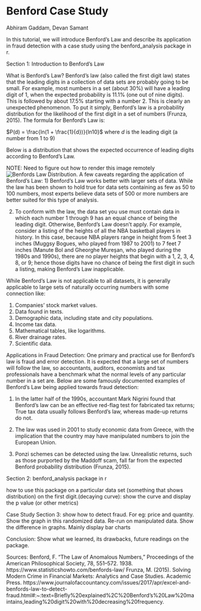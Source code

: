 # Benford Case Study

Abhiram Gaddam, Devan Samant

In this tutorial, we will introduce Benford's Law and describe its application in fraud detection with a case study using the benford_analysis package in r.

Section 1: Introduction to Benford's Law

What is Benford's Law?
Benford’s law (also called the first digit law) states that the leading digits in a collection of data sets are probably going to be small. For example, most numbers in a set (about 30%) will have a leading digit of 1, when the expected probability is 11.1% (one out of nine digits). This is followed by about 17.5% starting with a number 2. This is clearly an unexpected phenomenon. To put it simply, Benford’s law is a probability distribution for the likelihood of the first digit in a set of numbers (Frunza, 2015). The formula for Benford's Law is:

$P(d) = \frac{ln(1 + \frac{1}{d})}{ln10}$
where $d$ is the leading digit (a number from 1 to 9)

Below is a distribution that shows the expected occurrence of leading digits according to Benford's Law.

NOTE: Need to figure out how to render this image remotely
![Benfords Law Distribution.](/Users/abhiramgaddam21/Desktop/b1.jpeg)
A few caveats regarding the application of Benford's Law:
1) Benford's Law works better with larger sets of data. While the law has been shown to hold true for data sets containing as few as 50 to 100 numbers, most experts believe data sets of 500 or more numbers are better suited for this type of analysis.

2) To conform with the law, the data set you use must contain data in which each number 1 through 9 has an equal chance of being the leading digit. Otherwise, Benford's Law doesn't apply. For example, consider a listing of the heights of all the NBA basketball players in history. In this case, because NBA players range in height from 5 feet 3 inches (Muggsy Bogues, who played from 1987 to 2001) to 7 feet 7 inches (Manute Bol and Gheorghe Mureșan, who played during the 1980s and 1990s), there are no player heights that begin with a 1, 2, 3, 4, 8, or 9; hence those digits have no chance of being the first digit in such a listing, making Benford's Law inapplicable.

While Benford's Law is not applicable to all datasets, it is generally applicable to large sets of naturally occurring numbers with some connection like:

1) Companies’ stock market values.
2) Data found in texts.
3) Demographic data, including state and city populations.
4) Income tax data.
5) Mathematical tables, like logarithms.
6) River drainage rates.
7) Scientific data.


Applications in Fraud Detection:
One primary and practical use for Benford’s law is fraud and error detection. It is expected that a large set of numbers will follow the law, so accountants, auditors, economists and tax professionals have a benchmark what the normal levels of any particular number in a set are. Below are some famously documented examples of Benford's Law being applied towards fraud detection:

1) In the latter half of the 1990s, accountant Mark Nigrini found that Benford’s law can be an effective red-flag test for fabricated tax returns; True tax data usually follows Benford’s law, whereas made-up returns do not.

2) The law was used in 2001 to study economic data from Greece, with the implication that the country may have manipulated numbers to join the European Union.

3) Ponzi schemes can be detected using the law. Unrealistic returns, such as those purported by the Maddoff scam, fall far from the expected Benford probability distribution (Frunza, 2015).



Section 2: benford_analysis package in r



how to use this package on a particular data set (something that shows distribution) on the first digit.(decaying curve): show the curve and display the p value (or other metrics)

Case Study
Section 3: show how to detect fraud. For eg: price and quantity. Show the graph in this randomized data. 
Re-run on manipulated data. Show the difference in graphs. Mainly display bar charts 

Conclusion: Show what we learned, its drawbacks, future readings on the package.


Sources:
Benford, F. “The Law of Anomalous Numbers,” Proceedings of the American Philosophical Society, 78, 551–572. 1938.
https://www.statisticshowto.com/benfords-law/
Frunza, M. (2015). Solving Modern Crime in Financial Markets: Analytics and Case Studies. Academic Press.
https://www.journalofaccountancy.com/issues/2017/apr/excel-and-benfords-law-to-detect-fraud.html#:~:text=Briefly%20explained%2C%20Benford's%20Law%20maintains,leading%20digit%20with%20decreasing%20frequency.